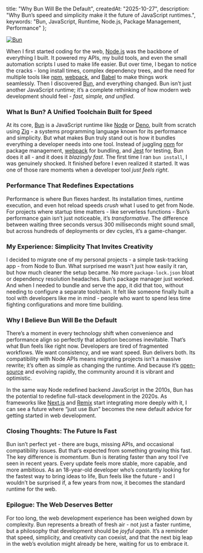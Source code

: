 
  title: "Why Bun Will Be the Default",
  createdAt: "2025-10-27",
  description:
    "Why Bun’s speed and simplicity make it the future of JavaScript runtimes.",
  keywords: "Bun, JavaScript, Runtime, Node.js, Package Management, Performance"
};

<a href="https://x.com/bunjavascript" target="_blank">
  <Image
    src={"/assets/bun/bun.png"}
    width={720}
    height={405}
    alt="Bun"
    priority
  />
</a>

When I first started coding for the web, [Node.js](https://nodejs.org/) was the backbone of everything I built. It powered my APIs, my build tools, and even the small automation scripts I used to make life easier. But over time, I began to notice the cracks - long install times, complex dependency trees, and the need for multiple tools like [npm](https://www.npmjs.com/), [webpack](https://webpack.js.org/), and [Babel](https://babeljs.io/) to make things work seamlessly. Then I discovered [Bun](https://bun.sh/), and everything changed. Bun isn’t just another JavaScript runtime; it’s a complete rethinking of how modern web development should feel - *fast, simple, and unified*.

### What Is Bun? A Unified Toolchain Built for Speed

At its core, [Bun](https://bun.sh/) is a JavaScript runtime like [Node](https://nodejs.org/) or [Deno](https://deno.land/), built from scratch using [Zig](https://ziglang.org/) - a systems programming language known for its performance and simplicity. But what makes Bun truly stand out is how it bundles everything a developer needs into one tool. Instead of juggling [npm](https.npmjs.com) for package management, [webpack](https://webpack.js.org/) for bundling, and [Jest](https://jestjs.io/) for testing, Bun does it all - and it does it *blazingly fast*. The first time I ran `bun install`, I was genuinely shocked. It finished before I even realized it started. It was one of those rare moments when a developer tool *just feels right*.

### Performance That Redefines Expectations

Performance is where Bun flexes hardest. Its installation times, runtime execution, and even hot reload speeds *crush* what I used to get from Node. For projects where startup time matters - like serverless functions - Bun’s performance gain isn’t just noticeable, it’s _transformative_. The difference between waiting three seconds versus 300 milliseconds might sound small, but across hundreds of deployments or dev cycles, it’s a game-changer.

<BlogBunChart />

### My Experience: Simplicity That Invites Creativity

I decided to migrate one of my personal projects - a simple task-tracking app - from Node to Bun. What surprised me wasn’t just how easily it ran, but how much cleaner the setup became. No more `package-lock.json` bloat or dependency resolution headaches. Bun’s package manager just worked. And when I needed to bundle and serve the app, it did that too, without needing to configure a separate toolchain. It felt like someone finally built a tool with developers like me in mind - people who want to spend less time fighting configurations and more time building.

### Why I Believe Bun Will Be the Default

There’s a moment in every technology shift when convenience and performance align so perfectly that adoption becomes inevitable. That’s what Bun feels like right now. Developers are tired of fragmented workflows. We want consistency, and we want speed. Bun delivers both. Its compatibility with Node APIs means migrating projects isn’t a massive rewrite; it’s often as simple as changing the runtime. And because it’s [open-source](https://github.com/oven-sh/bun) and evolving rapidly, the community around it is vibrant and optimistic.

In the same way Node redefined backend JavaScript in the 2010s, Bun has the potential to redefine full-stack development in the 2020s. As frameworks like [Next.js](https://nextjs.org/) and [Remix](https://remix.run/) start integrating more deeply with it, I can see a future where “just use Bun” becomes the new default advice for getting started in web development.

### Closing Thoughts: The Future Is Fast

Bun isn’t perfect yet - there are bugs, missing APIs, and occasional compatibility issues. But that’s expected from something growing this fast. The key difference is *momentum*. Bun is iterating faster than any tool I’ve seen in recent years. Every update feels more stable, more capable, and more ambitious. As an 18-year-old developer who’s constantly looking for the fastest way to bring ideas to life, Bun feels like the future - and I wouldn’t be surprised if, a few years from now, it becomes the standard runtime for the web.

### Epilogue: The Web Deserves Better

For too long, the web development experience has been weighed down by complexity. Bun represents a breath of fresh air - not just a faster runtime, but a philosophy that development should be *joyful again*. It’s a reminder that speed, simplicity, and creativity can coexist, and that the next big leap in the web’s evolution might already be here, waiting for us to embrace it.
